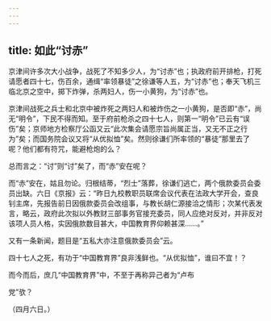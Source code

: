 ```yaml
---
---
---
```

title: 如此“讨赤”
---



京津间许多次大小战争，战死了不知多少人，为“讨赤”也；执政府前开排枪，打死请愿者四十七，伤百余，通缉“率领暴徒”之徐谦等人五，为“讨赤”也；奉天飞机三临北京之空中，掷下炸弹，杀两妇人，伤一小黄狗，为“讨赤”也。

京津间战死之兵士和北京中被炸死之两妇人和被炸伤之一小黄狗，是否即“赤”，尚无“明令”，下民不得而知。至于府前枪杀之四十七人，则第一“明令”已云有“误伤”矣；京师地方检察厅公函又云“此次集会请愿宗旨尚属正当，又无不正之行为”矣；而国务院会议又将“从优拟恤”矣。然则徐谦们所率领的“暴徒”那里去了呢？他们都有符咒，能避枪炮的么？

总而言之：“讨”则“讨”矣了，而“赤”安在呢？

而“赤”安在，姑且勿论。归根结蒂，“烈士”落葬，徐谦们逃亡，两个俄款委员会委员出缺。六日《京报》云：“昨日九校教职员联席会议代表在法政大学开会，查良钊主席，先报告前日因俄款委员会改组事，与教长胡仁源接洽之情形；次某代表发言，略云，政府此次拟以外教财三部事务官接充委员，同人应绝对反对，并非反对该项人员人格，实因俄款数目甚大，中国教育界仰赖甚深……。”

又有一条新闻，题目是“五私大亦注意俄款委员会”云。

四十七人之死，有功于“中国教育界”良非浅鲜也。“从优拟恤”，谁曰不宜！？

而今而后，庶几“中国教育界”中，不至于再称异己者为“卢布

党”欤？

（四月六日。）